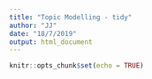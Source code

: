 ```yaml
---
title: "Topic Modelling - tidy"
author: "JJ"
date: "18/7/2019"
output: html_document
---
```


```r
knitr::opts_chunk$set(echo = TRUE)
```

```r

```

